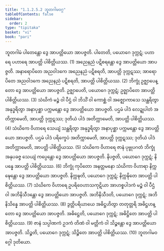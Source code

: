 ```yaml
---
title: "1.1.2.5.2 ဘူတဂါမဝဂ္ဂ"
tableOfContents: false
sidebar:
  order: 2
type: "tipitaka"
basket: "vi"
book: "pari"
---
```



<DynamicBreadcrumb />

<Division number="166" book="pari">

<Paragraph number="396" book="pari">
ဘူတဂါမံ ပါတေန္တော ဒွေ အာပတ္တိယော အာပဇ္ဇတိ. ပါတေတိ, ပယောဂေ ဒုက္ကဋံ; ပဟာရေ ပဟာရေ အာပတ္တိ ပါစိတ္တိယဿ. (1)
</Paragraph>

<Paragraph number="397" book="pari">
အညေနညံ ပဋိစရန္တော ဒွေ အာပတ္တိယော အာပဇ္ဇတိ. အနာရောပိတေ အညဝါဒကေ အညေနညံ ပဋိစရတိ, အာပတ္တိ ဒုက္ကဋဿ; အာရောပိတေ အညဝါဒကေ အညေနညံ ပဋိစရတိ, အာပတ္တိ ပါစိတ္တိယဿ. (2)
</Paragraph>

<Paragraph number="398" book="pari">
ဘိက္ခုံ ဥဇ္ဈာပေန္တော ဒွေ အာပတ္တိယော အာပဇ္ဇတိ. ဥဇ္ဈာပေတိ, ပယောဂေ ဒုက္ကဋံ; ဥဇ္ဈာပိတေ အာပတ္တိ ပါစိတ္တိယဿ. (3)
</Paragraph>

<Paragraph number="399" book="pari">
သံဃိကံ မဉ္စံ ဝါ ပီဌံ ဝါ ဘိသိံ ဝါ ကောစ္ဆံ ဝါ အဇ္ဈောကာသေ သန္ထရိတွာ အနုဒ္ဓရိတွာ အနာပုစ္ဆာ ပက္ကမန္တော ဒွေ အာပတ္တိယော အာပဇ္ဇတိ. ပဌမံ ပါဒံ လေဍ္ဍုပါတံ အတိက္ကာမေတိ, အာပတ္တိ ဒုက္ကဋဿ; ဒုတိယံ ပါဒံ အတိက္ကာမေတိ, အာပတ္တိ ပါစိတ္တိယဿ. (4)
</Paragraph>

<Paragraph number="400" book="pari">
သံဃိကေ ဝိဟာရေ သေယျံ သန္ထရိတွာ အနုဒ္ဓရိတွာ အနာပုစ္ဆာ ပက္ကမန္တော ဒွေ အာပတ္တိယော အာပဇ္ဇတိ. ပဌမံ ပါဒံ ပရိက္ခေပံ အတိက္ကာမေတိ, အာပတ္တိ ဒုက္ကဋဿ; ဒုတိယံ ပါဒံ အတိက္ကာမေတိ, အာပတ္တိ ပါစိတ္တိယဿ. (5)
</Paragraph>

<Paragraph number="401" book="pari">
သံဃိကေ ဝိဟာရေ ဇာနံ ပုဗ္ဗုပဂတံ ဘိက္ခုံ အနုပခဇ္ဇ သေယျံ ကပ္ပေန္တော ဒွေ အာပတ္တိယော အာပဇ္ဇတိ. နိပဇ္ဇတိ, ပယောဂေ ဒုက္ကဋံ; နိပန္နေ အာပတ္တိ ပါစိတ္တိယဿ. (6)
</Paragraph>

<Paragraph number="402" book="pari">
ဘိက္ခုံ ကုပိတော အနတ္တမနော သံဃိကာ ဝိဟာရာ နိက္ကဍ္ဎေန္တော ဒွေ အာပတ္တိယော အာပဇ္ဇတိ. နိက္ကဍ္ဎတိ, ပယောဂေ ဒုက္ကဋံ; နိက္ကဍ္ဎိတေ အာပတ္တိ ပါစိတ္တိယဿ. (7)
</Paragraph>

<Paragraph number="403" book="pari">
သံဃိကေ ဝိဟာရေ ဥပရိဝေဟာသကုဋိယာ အာဟစ္စပါဒကံ မဉ္စံ ဝါ ပီဌံ ဝါ အဘိနိသီဒန္တော ဒွေ အာပတ္တိယော အာပဇ္ဇတိ. အဘိနိသီဒတိ, ပယောဂေ ဒုက္ကဋံ; အဘိနိသိန္နေ အာပတ္တိ ပါစိတ္တိယဿ. (8)
</Paragraph>

<Paragraph number="404" book="pari">
ဒွတ္တိပရိယာယေ အဓိဋ္ဌဟိတွာ တတုတ္တရိ အဓိဋ္ဌဟန္တော ဒွေ အာပတ္တိယော အာပဇ္ဇတိ. အဓိဋ္ဌေတိ, ပယောဂေ ဒုက္ကဋံ; အဓိဋ္ဌိတေ အာပတ္တိ ပါစိတ္တိယဿ. (9)
</Paragraph>

<Paragraph number="405" book="pari">
ဇာနံ သပ္ပါဏကံ ဥဒကံ တိဏံ ဝါ မတ္တိကံ ဝါ သိဉ္စန္တော ဒွေ အာပတ္တိယော အာပဇ္ဇတိ. သိဉ္စတိ, ပယောဂေ ဒုက္ကဋံ; သိဉ္စိတေ အာပတ္တိ ပါစိတ္တိယဿ. (10)

</Paragraph>
</Division>

<Paragraph number="406" type="center" book="pari">
ဘူတဂါမဝဂ္ဂေါ ဒုတိယော.
</Paragraph>